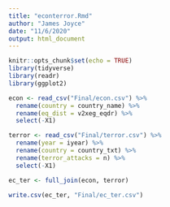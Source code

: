 ---
title: "econterror.Rmd"
author: "James Joyce"
date: "11/6/2020"
output: html_document
---

```{r setup, include=FALSE}
knitr::opts_chunk$set(echo = TRUE)
library(tidyverse)
library(readr)
library(ggplot2)
```

```{r}

econ <- read_csv("Final/econ.csv") %>%
  rename(country = country_name) %>%
  rename(eq_dist = v2xeg_eqdr) %>%
  select(-X1)

terror <- read_csv("Final/terror.csv") %>%
  rename(year = iyear) %>%
  rename(country = country_txt) %>%
  rename(terror_attacks = n) %>%
  select(-X1)

ec_ter <- full_join(econ, terror)

write.csv(ec_ter, "Final/ec_ter.csv")


```
